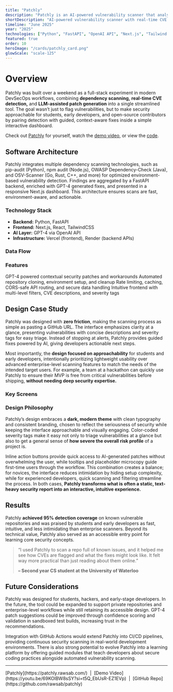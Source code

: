 ```yaml
---
title: "Patchly"
description: "Patchly is an AI-powered vulnerability scanner that analyzes GitHub repositories in real time, eliminating manual cloning while detecting insecure dependencies and providing context-aware fixes through an interactive dashboard."
shortDescription: "AI-powered vulnerability scanner with real-time CVE detection and intelligent fix suggestions. Zero setup, no guesswork."
timeline: "June 2025"
year: "2025"
technologies: ["Python", "FastAPI", "OpenAI API", "Next.js", "Tailwind CSS", "Vercel", "Render"]
featured: true
order: 10
heroImage: "/cards/patchly_card.png"
glowScale: "scale-125"
---
```


# Overview

Patchly was built over a weekend as a full-stack experiment in modern DevSecOps workflows, combining **dependency scanning,** **real-time CVE detection,** and **LLM-assisted patch generation** into a single streamlined tool. The goal wasn’t just to flag vulnerabilities, but to make security approachable for students, early developers, and open-source contributors by pairing detection with guided, context-aware fixes inside a simple interactive dashboard.

Check out [Patchly](https://patchly.rawsab.com/) for yourself, watch the [demo video](https://youtu.be/69KOlBW8sSY?si=t5Q_EbUsR-EZ1EVp), or view the [code](https://github.com/rawsab/patchly).

## Software Architecture

Patchly integrates multiple dependency scanning technologies, such as pip-audit (Python), npm audit (Node.js), OWASP Dependency-Check (Java), and OSV-Scanner (Go, Rust, C++, and more) for optimized environment-based vulnerability detection. Findings are aggregated by a FastAPI backend, enriched with GPT-4 generated fixes, and presented in a responsive Next.js dashboard. This architecture ensures scans are fast, environment-aware, and actionable.


### Technology Stack

- **Backend:** Python, FastAPI
- **Frontend:** Next.js, React, TailwindCSS
- **AI Layer:** GPT-4 via OpenAI API
- **Infrastructure:** Vercel (frontend), Render (backend APIs)

### Data Flow

<ImageWithCaption 
  src="/case-studies/patchly/PatchlyDataFlow.png" 
  alt="Patchly Data Flow Diagram"
  caption="Data flow from repository input to vulnerability detection and AI-powered fixes."
/>

### Features

<FeatureGrid>
  <FeatureCard icon="Sparkles" title="AI-Powered Security">
    GPT-4 powered contextual security patches and workarounds
  </FeatureCard>
  <FeatureCard icon="BrushCleaning" title="Integrated Repo Workflow">
    Automated repository cloning, environment setup, and cleanup
  </FeatureCard>
  <FeatureCard icon="Server" title="Optimized API Layer">
    Rate limiting, caching, CORS-safe API routing, and secure data handling
  </FeatureCard>
  <FeatureCard icon="ArrowDownNarrowWide" title="Interactive Dashboard">
    Intuitive frontend with multi-level filters, CVE descriptions, and severity tags
  </FeatureCard>
</FeatureGrid>


## Design Case Study

Patchly was designed with **zero friction**, making the scanning process as simple as pasting a GitHub URL. The interface emphasizes clarity at a glance, presenting vulnerabilities with concise descriptions and severity tags for easy triage. Instead of stopping at alerts, Patchly provides guided fixes powered by AI, giving developers actionable next steps. 

Most importantly, the **design focused on approachability** for students and early developers, intentionally prioritizing lightweight usability over advanced enterprise-level scanning features to match the needs of the intended target users. For example, a team at a hackathon can quickly use Patchly to ensure their MVP is free from critical vulnerabilities before shipping, **without needing deep security expertise.**


### Key Screens

<ImageWithCaption 
  src="/case-studies/patchly/PatchlyScreens.png" 
  alt="Patchly Key Screens"
  caption="Landing page and scan results dashboard design."
  className="rounded-lg"
/>


### Design Philosophy

Patchly’s design embraces a **dark, modern theme** with clean typography and consistent branding, chosen to reflect the seriousness of security while keeping the interface approachable and visually engaging. Color-coded severity tags make it easy not only to triage vulnerabilities at a glance but also to get a general sense of **how severe the overall risk profile** of a project is. 

Inline action buttons provide quick access to AI-generated patches without overwhelming the user, while tooltips and placeholder microcopy guide first-time users through the workflow. This combination creates a balance; for novices, the interface reduces intimidation by hiding setup complexity, while for experienced developers, quick scanning and filtering streamline the process. In both cases, **Patchly transforms what is often a static, text-heavy security report into an interactive, intuitive experience.**



## Results

Patchly **achieved 95% detection coverage** on known vulnerable repositories and was praised by students and early developers as fast, intuitive, and less intimidating than enterprise scanners. Beyond its technical value, Patchly also served as an accessible entry point for learning core security concepts.

> “I used Patchly to scan a repo full of known issues, and it helped me see how CVEs are flagged and what the fixes might look like. It felt way more practical than just reading about them online.”
>
> **– Second year CS student at the University of Waterloo**


## Future Considerations

Patchly was designed for students, hackers, and early-stage developers. In the future, the tool could be expanded to support private repositories and enterprise-level workflows while still retaining its accessible design. GPT-4 patch suggestions could be improved through confidence scoring and validation in sandboxed test builds, increasing trust in the recommendations. 

Integration with GitHub Actions would extend Patchly into CI/CD pipelines, providing continuous security scanning in real-world development environments. There is also strong potential to evolve Patchly into a learning platform by offering guided modules that teach developers about secure coding practices alongside automated vulnerability scanning.

---

<div className="mt-8">
  <span className="text-center text-md text-[var(--foreground)]/50">
    [Patchly](https://patchly.rawsab.com/) &nbsp;|&nbsp; [Demo Video](https://youtu.be/69KOlBW8sSY?si=t5Q_EbUsR-EZ1EVp) &nbsp;|&nbsp; [GitHub Repo](https://github.com/rawsab/patchly) 
  </span>
</div>